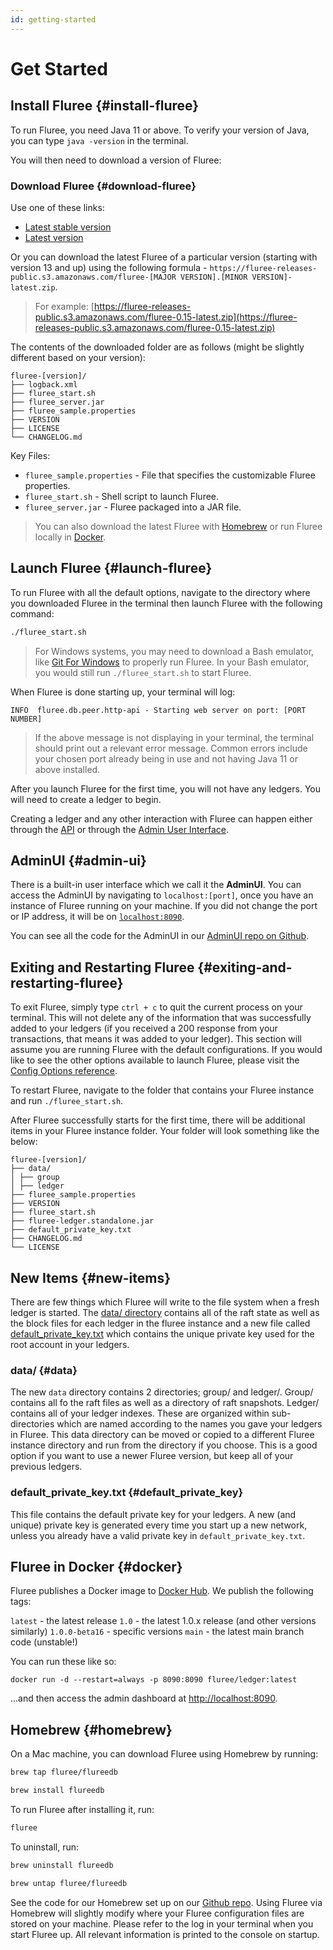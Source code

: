 ```yaml
---
id: getting-started
---
```



# Get Started

## Install Fluree {#install-fluree}

To run Fluree, you need Java 11 or above. To verify your version of Java, you can type `java -version` in the terminal.

You will then need to download a version of Fluree:

### Download Fluree {#download-fluree}

Use one of these links:

- [Latest stable version](https://s3.amazonaws.com/fluree-releases-public/fluree-stable.zip)
- [Latest version](https://s3.amazonaws.com/fluree-releases-public/fluree-latest.zip)

Or you can download the latest Fluree of a particular version (starting with version 13 and up) using the following formula - `https://fluree-releases-public.s3.amazonaws.com/fluree-[MAJOR VERSION].[MINOR VERSION]-latest.zip`.

> For example:
[https://fluree-releases-public.s3.amazonaws.com/fluree-0.15-latest.zip](https://fluree-releases-public.s3.amazonaws.com/fluree-0.15-latest.zip)

The contents of the downloaded folder are as follows (might be slightly different based on your version):

```console
fluree-[version]/
├── logback.xml
├── fluree_start.sh
├── fluree_server.jar
├── fluree_sample.properties
├── VERSION
├── LICENSE
└── CHANGELOG.md
```

Key Files:

- `fluree_sample.properties` - File that specifies the customizable Fluree properties.
- `fluree_start.sh` - Shell script to launch Fluree.
- `fluree_server.jar` - Fluree packaged into a JAR file.

> You can also download the latest Fluree with [Homebrew](#homebrew) or run Fluree locally in [Docker](#docker).

## Launch Fluree {#launch-fluree}

To run Fluree with all the default options, navigate to the directory where you downloaded Fluree in the terminal then launch Fluree with the following command:

```bash
./fluree_start.sh
```

> For Windows systems, you may need to download a Bash emulator, like [Git For Windows](https://gitforwindows.org/) to properly run Fluree. In your Bash emulator, you would still run `./fluree_start.sh` to start Fluree.

When Fluree is done starting up, your terminal will log:

`INFO  fluree.db.peer.http-api - Starting web server on port: [PORT NUMBER]`

> If the above message is not displaying in your terminal, the terminal should print out a relevant error message. Common errors include your chosen port already being in use and not having Java 11 or above installed.

<Announcement text="🎉 Congrats! You're up and running! 🥳" />

After you launch Fluree for the first time, you will not have any ledgers. You will need to create a ledger to begin.

Creating a ledger and any other interaction with Fluree can happen either through the [API](/reference/http/examples.md) or through the [Admin User Interface](#user-interface).

## AdminUI {#admin-ui}

There is a built-in user interface which we call it the **AdminUI**. You can access the AdminUI by navigating to `localhost:[port]`, once you have an instance of Fluree running on your machine. If you did not change the port or IP address, it will be on [`localhost:8090`](http://localhost:8090/).

You can see all the code for the AdminUI in our [AdminUI repo on Github](https://github.com/fluree/fluree-admin-ui).

## Exiting and Restarting Fluree {#exiting-and-restarting-fluree}

To exit Fluree, simply type `ctrl + c` to quit the current process on your terminal. This will not delete any of the information that was successfully added to your ledgers (if you received a 200 response from your transactions, that means it was added to your ledger). This section will assume you are running Fluree with the default configurations. If you would like to see the other options available to launch Fluree, please visit the [Config Options reference](/reference/fluree_config.md).

To restart Fluree, navigate to the folder that contains your Fluree instance and run `./fluree_start.sh`.

After Fluree successfully starts for the first time, there will be additional items in your Fluree instance folder. Your folder will look something like the below:

```all
fluree-[version]/
├── data/
│ ├── group
│ ├── ledger
├── fluree_sample.properties
├── VERSION
├── fluree_start.sh
├── fluree-ledger.standalone.jar
├── default_private_key.txt
├── CHANGELOG.md
└── LICENSE
```

## New Items {#new-items}

There are few things which Fluree will write to the file system when a fresh ledger is started. The [data/ directory](#data) contains all of the raft state as well as the block files for each ledger in the fluree instance and a new file called [default_private_key.txt](#default_private_key) which contains the unique private key used for the root account in your ledgers.

### data/ {#data}

The new `data` directory contains 2 directories; group/ and ledger/. 
Group/ contains all fo the raft files as well as a directory of raft snapshots. Ledger/ contains all of your ledger indexes. These are organized within sub-directories which are named according to the names you gave your ledgers in Fluree. This data directory can be moved or copied to a different Fluree instance directory and run from the directory if you choose. This is a good option if you want to use a newer Fluree version, but keep all of your previous ledgers.

### default_private_key.txt {#default_private_key}

This file contains the default private key for your ledgers. A new (and unique) private key is generated every time you start up a new network, unless you already have a valid private key in `default_private_key.txt`.

## Fluree in Docker {#docker}

Fluree publishes a Docker image to [Docker Hub](https://hub.docker.com/r/fluree/ledger). We publish the following tags:

`latest` - the latest release 
`1.0` - the latest 1.0.x release (and other versions similarly)
`1.0.0-beta16` - specific versions
`main` - the latest main branch code (unstable!)

You can run these like so:

`docker run -d --restart=always -p 8090:8090 fluree/ledger:latest`

...and then access the admin dashboard at [http://localhost:8090](http://localhost:8090).

## Homebrew {#homebrew}

On a Mac machine, you can download Fluree using Homebrew by running:

```bash
brew tap fluree/flureedb
```

```bash
brew install flureedb
```

To run Fluree after installing it, run:

```bash
fluree
```

To uninstall, run:

```bash
brew uninstall flureedb
```

```bash
brew untap fluree/flureedb
```

See the code for our Homebrew set up on our [Github repo](https://github.com/fluree/homebrew-flureedb). Using Fluree via Homebrew will slightly modify where your Fluree configuration files are stored on your machine. Please refer to the log in your terminal when you start Fluree up. All relevant information is printed to the console on startup. 
